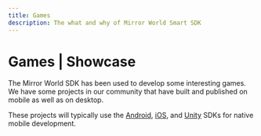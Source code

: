 ```yaml
---
title: Games
description: The what and why of Mirror World Smart SDK
---
```

# Games | Showcase

The Mirror World SDK has been used to develop some interesting games.
We have some projects in our community that have built and published on mobile
as well as on desktop.

These projects will typically use the [Android](/integration/android), [iOS](/integration/ios), and [Unity](/integration/unity) SDKs for native mobile development.
